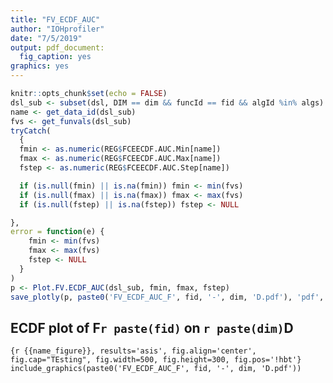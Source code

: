 ```yaml
---
title: "FV_ECDF_AUC"
author: "IOHprofiler"
date: "7/5/2019"
output: pdf_document:
  fig_caption: yes
graphics: yes
---
```



```r
knitr::opts_chunk$set(echo = FALSE)
dsl_sub <- subset(dsl, DIM == dim && funcId == fid && algId %in% algs)
name <- get_data_id(dsl_sub)
fvs <- get_funvals(dsl_sub)
tryCatch(
  {
  fmin <- as.numeric(REG$FCEECDF.AUC.Min[name])
  fmax <- as.numeric(REG$FCEECDF.AUC.Max[name])
  fstep <- as.numeric(REG$FCEECDF.AUC.Step[name])

  if (is.null(fmin) || is.na(fmin)) fmin <- min(fvs)
  if (is.null(fmax) || is.na(fmax)) fmax <- max(fvs)
  if (is.null(fstep) || is.na(fstep)) fstep <- NULL

},
error = function(e) {
    fmin <- min(fvs)
    fmax <- max(fvs)
    fstep <- NULL
  }
)
p <- Plot.FV.ECDF_AUC(dsl_sub, fmin, fmax, fstep)
save_plotly(p, paste0('FV_ECDF_AUC_F', fid, '-', dim, 'D.pdf'), 'pdf', width = 1000, height = 500)
```
## ECDF plot of F`r paste(fid)` on `r paste(dim)`D

```{r {{name_figure}}, results='asis', fig.align='center', fig.cap="TEsting", fig.width=500, fig.height=300, fig.pos='!hbt'}
include_graphics(paste0('FV_ECDF_AUC_F', fid, '-', dim, 'D.pdf'))
```
